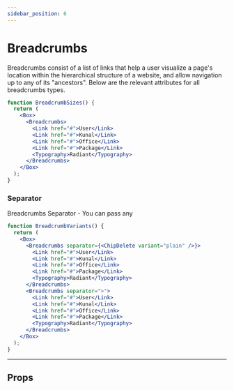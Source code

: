 ```yaml
---
sidebar_position: 6
---
```



# Breadcrumbs

Breadcrumbs consist of a list of links that help a user visualize a page's location within the hierarchical structure of a website, and allow navigation up to any of its "ancestors".
Below are the relevant attributes for all breadcrumbs types.

```jsx live
function BreadcrumbSizes() {
  return (
    <Box>
      <Breadcrumbs>
        <Link href="#">User</Link>
        <Link href="#">Kunal</Link>
        <Link href="#">Office</Link>
        <Link href="#">Package</Link>
        <Typography>Radiant</Typography>
      </Breadcrumbs>
    </Box>
  );
}
```

### Separator

Breadcrumbs Separator - You can pass any

```jsx live
function BreadcrumbVariants() {
  return (
    <Box>
      <Breadcrumbs separator={<ChipDelete variant="plain" />}>
        <Link href="#">User</Link>
        <Link href="#">Kunal</Link>
        <Link href="#">Office</Link>
        <Link href="#">Package</Link>
        <Typography>Radiant</Typography>
      </Breadcrumbs>
      <Breadcrumbs separator=">">
        <Link href="#">User</Link>
        <Link href="#">Kunal</Link>
        <Link href="#">Office</Link>
        <Link href="#">Package</Link>
        <Typography>Radiant</Typography>
      </Breadcrumbs>
    </Box>
  );
}
```

---

## Props

<PropsTable name="Breadcrumbs" />
